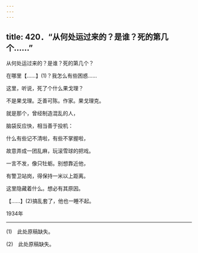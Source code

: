 ```yaml
---
---
---
```

title: 420．“从何处运过来的？是谁？死的第几个……”
---




从何处运过来的？是谁？死的第几个？

在哪里【……】(1)？我怎么有些困惑……

这里，听说，死了个什么果戈理？

不是果戈理。乏善可陈。作家。果戈理克。

就是那个，曾经制造混乱的人，

脑袋反应快，相当善于投机：

什么有些记不清啦，有些不掌握啦，

故意弄成一团乱麻，玩滚雪球的把戏。

一言不发，像只牡蛎。别想靠近他，

有警卫站岗，得保持一米以上距离。

这里隐藏着什么。想必有其原因。

【……】(2)搞乱套了，他也一睡不起。

1934年



* * *



(1)　此处原稿缺失。

(2)　此处原稿缺失。